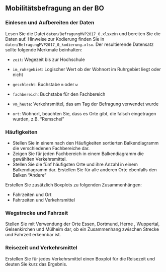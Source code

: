 ## Mobilitätsbefragung an der BO

### Einlesen und Aufbereiten der Daten

Lesen Sie die Datei `daten/BefragungMVP2017_0.xlsx`ein und bereiten Sie die Daten auf. Hinweise zur Kodierung finden Sie in `daten/BefragungMVP2017_0_kodierung.xlsx`. Der resultierende Datensatz sollte folgende Merkmale beinhalten:

- `zeit`: Wegezeit bis zur Hochschule

- `im_ruhrgebiet`: Logischer Wert ob der Wohnort im Ruhrgebiet liegt oder nicht

- `geschlecht`: Buchstabe `m` oder `w`

- `fachbereich`: Buchstabe für den Fachbereich

- `vm_heute`: Verkehrsmittel, das am Tag der Befragung verwendet wurde

- `ort`: Wohnort, beachten Sie, dass es Orte gibt, die falsch eingetragen wurden, z.B. "Remschei"

### Häufigkeiten

- Stellen Sie in einem nach den Häufigkeiten sortierten Balkendiagramm die verschiedenen Fachbereiche dar.
- Zeigen Sie für jeden Fachbereich in einem Balkendiagramm die gewählten Verkehrsmittel.
- Stellen Sie die fünf häufigsten Orte und ihre Anzahl in einem Balkendiagramm dar. Erstellen Sie für alle anderen Orte ebenfalls den Balken "Andere"

Erstellen Sie zusätzlich Boxplots zu folgenden Zusammenhängen:

- Fahrzeiten und Ort
- Fahrzeiten und Verkehrsmittel

### Wegstrecke und Fahrzeit

Stellen Sie mit Verwendung der Orte Essen, Dortmund, Herne , Wuppertal, Gelsenkirchen und Mülheim dar, ob ein Zusammenhang zwischen Strecke und Fahrzeit erkennbar ist.

### Reisezeit und Verkehrsmittel

Erstellen Sie für jedes Verkehrsmittel einen Boxplot für die Reisezeit und deuten Sie kurz das Ergebnis.
